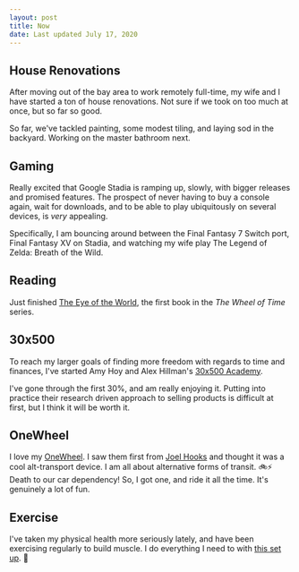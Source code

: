 ```yaml
---
layout: post
title: Now
date: Last updated July 17, 2020
---
```


## House Renovations
After moving out of the bay area to work remotely full-time, my wife and I have started a ton of house renovations. Not sure if we took on too much at once, but so far so good.

So far, we've tackled painting, some modest tiling, and laying sod in the backyard. Working on the master bathroom next.

## Gaming
Really excited that Google Stadia is ramping up, slowly, with bigger releases and promised features. The prospect of never having to buy a console again, wait for downloads, and to be able to play ubiquitously on several devices, is _very_ appealing.

Specifically, I am bouncing around between the Final Fantasy 7 Switch port, Final Fantasy XV on Stadia, and watching my wife play The Legend of Zelda: Breath of the Wild. 

## Reading
Just finished [The Eye of the World](https://en.wikipedia.org/wiki/The_Eye_of_the_World), the first book in the _The Wheel of Time_ series.

## 30x500
To reach my larger goals of finding more freedom with regards to time and finances, I've started Amy Hoy and Alex Hillman's [30x500 Academy](https://30x500.com/academy/).

I've gone through the first 30%, and am really enjoying it. Putting into practice their research driven approach to selling products is difficult at first, but I think it will be worth it.

## OneWheel
I love my [OneWheel](https://onewheel.com/). I saw them first from [Joel Hooks](https://twitter.com/jhooks) and thought it was a cool alt-transport device. I am all about alternative forms of transit. 🚲⚡ Death to our car dependency! So, I got one, and ride it all the time. It's genuinely a lot of fun.

## Exercise
I've taken my physical health more seriously lately, and have been exercising regularly to build muscle. I do everything I need to with [this set up](https://twitter.com/maxuuell/status/1278060043368189957?s=20). 💪